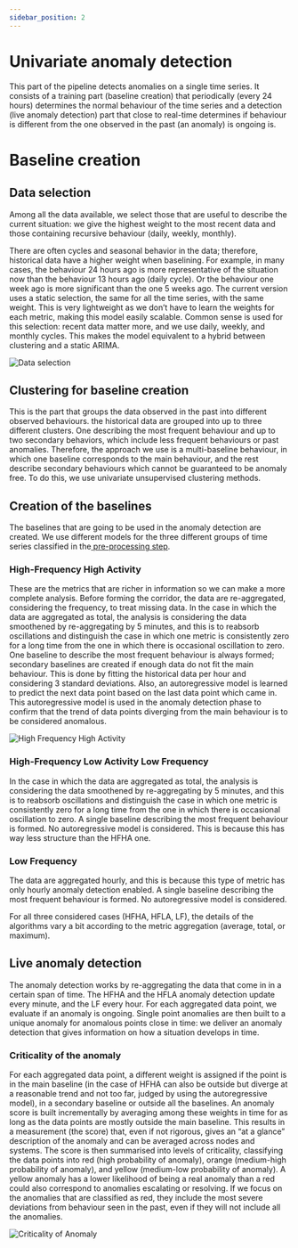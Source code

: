 ```yaml
---
sidebar_position: 2
---
```


# Univariate anomaly detection

This part of the pipeline detects anomalies on a single time series. It consists of a training part (baseline creation) that periodically (every 24 hours) determines the normal behaviour of the time series and a detection (live anomaly detection) part that close to real-time determines if behaviour is different from the one observed in the past (an anomaly) is ongoing is.


# Baseline creation


## Data selection

Among all the data available, we select those that are useful to describe the current situation: we give the highest weight to the most recent data and those containing recursive behaviour (daily, weekly, monthly).

There are often cycles and seasonal behavior in the data; therefore, historical data have a higher weight when baselining. For example, in many cases, the behaviour 24 hours ago is more representative of the situation now than the behaviour 13 hours ago (daily cycle). Or the behaviour one week ago is more significant than the one 5 weeks ago. The current version uses a static selection, the same for all the time series, with the same weight. This is very lightweight as we don’t have to learn the weights for each metric, making this model easily scalable. Common sense is used for this selection: recent data matter more, and we use daily, weekly, and monthly cycles. This makes the model equivalent to a hybrid between clustering and a static ARIMA.

![Data selection](./img/dataSelection.png)

## Clustering for baseline creation

This is the part that groups the data observed in the past into different observed behaviours. the historical data are grouped into up to three different clusters. One describing the most frequent behaviour and up to two secondary behaviors, which include less frequent behaviours or past anomalies. Therefore, the approach we use is a multi-baseline behaviour, in which one baseline corresponds to the main behaviour, and the rest describe secondary behaviours which cannot be guaranteed to be anomaly free. To do this, we use univariate unsupervised clustering methods.


## Creation of the baselines

The baselines that are going to be used in the anomaly detection are created. We use different models for the three different groups of time series classified in the[ pre-processing step](https://customer.support.eyer.ai/plugins/servlet/servicedesk/customer/confluence/shim/spaces/EKB/pages/9043994).


### **High-Frequency High Activity**

These are the metrics that are richer in information so we can make a more complete analysis. Before forming the corridor, the data are re-aggregated, considering the frequency, to treat missing data. In the case in which the data are aggregated as total, the analysis is considering the data smoothened by re-aggregating by 5 minutes, and this is to reabsorb oscillations and distinguish the case in which one metric is consistently zero for a long time from the one in which there is occasional oscillation to zero. One baseline to describe the most frequent behaviour is always formed; secondary baselines are created if enough data do not fit the main behaviour. This is done by fitting the historical data per hour and considering 3 standard deviations. Also, an autoregressive model is learned to predict the next data point based on the last data point which came in. This autoregressive model is used in the anomaly detection phase to confirm that the trend of data points diverging from the main behaviour is to be considered anomalous.

![High Frequency High Activity](./img/highFrequencyHighActivity.png)

### **High-Frequency Low Activity Low Frequency**

In the case in which the data are aggregated as total, the analysis is considering the data smoothened by re-aggregating by 5 minutes, and this is to reabsorb oscillations and distinguish the case in which one metric is consistently zero for a long time from the one in which there is occasional oscillation to zero. A single baseline describing the most frequent behaviour is formed.  No autoregressive model is considered. This is because this has way less structure than the HFHA one.


### **Low Frequency**

The data are aggregated hourly, and this is because this type of metric has only hourly anomaly detection enabled. A single baseline describing the most frequent behaviour is formed.  No autoregressive model is considered.

For all three considered cases (HFHA, HFLA, LF), the details of the algorithms vary a bit according to the metric aggregation (average, total, or maximum).


## Live anomaly detection

The anomaly detection works by re-aggregating the data that come in in a certain span of time. The HFHA and the HFLA anomaly detection update every minute, and the LF every hour. For each aggregated data point, we evaluate if an anomaly is ongoing. Single point anomalies are then built to a unique anomaly for anomalous points close in time: we deliver an anomaly detection that gives information on how a situation develops in time.


### **Criticality of the anomaly**

For each aggregated data point, a different weight is assigned if the point is in the main baseline (in the case of HFHA can also be outside but diverge at a reasonable trend and not too far, judged by using the autoregressive model), in a secondary baseline or outside all the baselines. An anomaly score is built incrementally by averaging among these weights in time for as long as the data points are mostly outside the main baseline. This results in a measurement (the score) that, even if not rigorous, gives an “at a glance” description of the anomaly and can be averaged across nodes and systems. The score is then summarised into levels of criticality, classifying the data points into red (high probability of anomaly), orange (medium-high probability of anomaly), and yellow (medium-low probability of anomaly).  A yellow anomaly has a lower likelihood of being a real anomaly than a red could also correspond to anomalies escalating or resolving.  If we focus on the anomalies that are classified as red, they include the most severe deviations from behaviour seen in the past, even if they will not include all the anomalies.

![Criticality of Anomaly](./img/criticalityAnomaly.png)